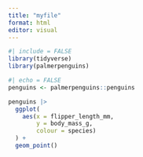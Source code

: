 ```yaml
---
title: "myfile"
format: html
editor: visual
---
```


```r
#| include = FALSE
library(tidyverse)
library(palmerpenguins)
```

```r
#| echo = FALSE
penguins <- palmerpenguins::penguins

penguins |>
  ggplot(
    aes(x = flipper_length_mm,
        y = body_mass_g,
        colour = species)
  ) +
  geom_point()
```

